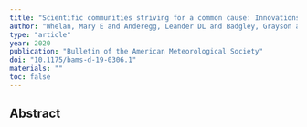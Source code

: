```yaml
---
title: "Scientific communities striving for a common cause: Innovations in carbon cycle science"
author: "Whelan, Mary E and Anderegg, Leander DL and Badgley, Grayson and Campbell, J Elliott and Commane, Roisin and Frankenberg, Christian and Hilton, Timothy W and Kuai, Le and Parazoo, Nicholas and Shiga, Yoichi and others"
type: "article"
year: 2020
publication: "Bulletin of the American Meteorological Society"
doi: "10.1175/bams-d-19-0306.1"
materials: ""
toc: false
---
```


## Abstract

